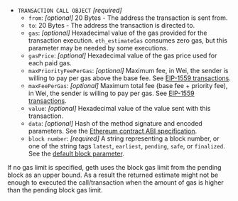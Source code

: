 - `TRANSACTION CALL OBJECT` _\[required]_
  - `from`: _\[optional]_ 20 Bytes - The address the transaction is sent from.
  - `to`: 20 Bytes - The address the transaction is directed to.
  - `gas`: _\[optional]_ Hexadecimal value of the gas provided for the transaction execution. `eth_estimateGas` consumes
    zero gas, but this parameter may be needed by some executions.
  - `gasPrice`: _\[optional]_ Hexadecimal value of the gas price used for each paid gas.
  - `maxPriorityFeePerGas`: _\[optional]_ Maximum fee, in Wei, the sender is willing to pay per gas above the base fee.
    See [EIP-1559 transactions](../../concepts/transaction-types.md#eip-1559-transactions).
  - `maxFeePerGas`: _\[optional]_ Maximum total fee (base fee + priority fee), in Wei, the sender is willing to pay per gas.
    See [EIP-1559 transactions](../../concepts/transaction-types.md#eip-1559-transactions).
  - `value`: _\[optional]_ Hexadecimal value of the value sent with this transaction.
  - `data`: _\[optional]_ Hash of the method signature and encoded parameters. See the
    [Ethereum contract ABI specification](https://docs.soliditylang.org/en/latest/abi-spec.html).
  - `block number`: _[required]_ A string representing a block number, or one of the string tags
    `latest`, `earliest`, `pending`, `safe`, or `finalized`.
    See the [default block parameter](https://ethereum.org/en/developers/docs/apis/json-rpc/#default-block).

If no gas limit is specified, geth uses the block gas limit from the pending block as an upper bound. As a result the
returned estimate might not be enough to executed the call/transaction when the amount of gas is higher than the pending
block gas limit.
